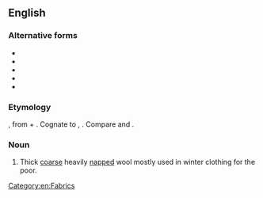==English==

===Alternative forms===
* {{l|en|wadmaal}}
* {{l|en|wadmeal}}
* {{l|en|wadmel}}
* {{l|en|wadmol}}
* {{l|en|wadmoll}}

===Etymology===
{{etyl|non|en}} {{m|non|váðmál||woolen stuff}}, from {{m|non|váð||cloth}} + {{m|non|mál||measure}}. Cognate to {{cog|da|vadmel}}, {{etyl|is|-}}. Compare {{term|wad||a small mass}} and {{m|en|woodmeil}}.

===Noun===
{{en-noun}}
# Thick [[coarse]] heavily [[napped]] wool mostly used in winter clothing for the poor.

[[Category:en:Fabrics]]